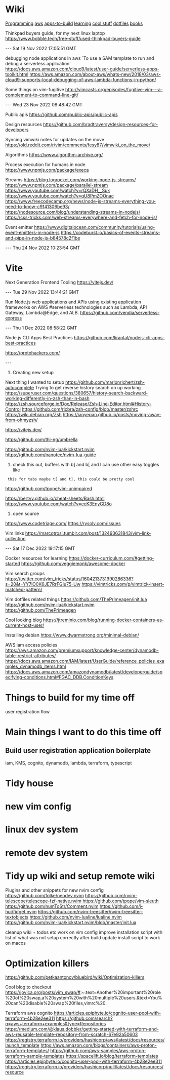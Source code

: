 = Wiki =
[[Programming]]
[[aws]]
[[apps-to-build]]
[[learning]]
[[cool stuff]]
[[dotfiles]]
[[books]]

Thinkpad buyers guide, for my next linux laptop
https://www.bobble.tech/free-stuff/used-thinkpad-buyers-guide

---
Sat 19 Nov 2022 17:05:51 GMT

debugging node applications in aws
`To use a SAM template to run and debug a serverless application`
https://docs.aws.amazon.com/cloud9/latest/user-guide/serverless-apps-toolkit.html
https://aws.amazon.com/about-aws/whats-new/2018/03/aws-cloud9-supports-local-debugging-of-aws-lambda-functions-in-python/

Some things on vim-fugitive
http://vimcasts.org/episodes/fugitive-vim---a-complement-to-command-line-git/

---
Wed 23 Nov 2022 08:48:42 GMT

Public apis
https://github.com/public-apis/public-apis

Design resources
https://github.com/bradtraversy/design-resources-for-developers

Syncing vimwiki notes for updates on the move
https://old.reddit.com/r/vim/comments/fesy87/vimwiki_on_the_move/

Algorithms
https://www.algorithm-archive.org/

Process execution for humans in node
https://www.npmjs.com/package/execa

Streams
https://blog.logrocket.com/working-node-js-streams/
https://www.npmjs.com/package/parallel-stream
https://www.youtube.com/watch?v=rQXaDH__Suk
https://www.youtube.com/watch?v=qU8PmZOOnac
https://www.freecodecamp.org/news/node-js-streams-everything-you-need-to-know-c9141306be93/
https://nodesource.com/blog/understanding-streams-in-nodejs/
https://css-tricks.com/web-streams-everywhere-and-fetch-for-node-js/

Event emitter
https://www.digitalocean.com/community/tutorials/using-event-emitters-in-node-js
https://codeburst.io/basics-of-events-streams-and-pipe-in-node-js-b84578c2f1be

---
Thu 24 Nov 2022 10:23:54 GMT

= Vite =
Next Generation Frontend Tooling
https://vitejs.dev/

---
Tue 29 Nov 2022 13:44:21 GMT

Run Node.js web applications and APIs using existing application frameworks on AWS #serverless technologies such as Lambda, API Gateway, Lambda@Edge, and ALB.
https://github.com/vendia/serverless-express


---
Thu  1 Dec 2022 08:58:22 GMT

Node.js CLI Apps Best Practices
https://github.com/lirantal/nodejs-cli-apps-best-practices

https://protohackers.com/


---
# Creating new setup

Next thing I wanted to setup
https://github.com/marlonrichert/zsh-autocomplete
Trying to get reverse history search on up working
https://superuser.com/questions/380657/history-search-backward-working-differently-in-zsh-than-in-bash
https://zsh.sourceforge.io/Doc/Release/Zsh-Line-Editor.html#History-Control
https://github.com/ricbra/zsh-config/blob/master/zshrc
https://wiki.debian.org/Zsh
https://ianyepan.github.io/posts/moving-away-from-ohmyzsh/

https://vitejs.dev/

https://github.com/thi-ng/umbrella

https://github.com/nvim-lua/kickstart.nvim
https://github.com/nanotee/nvim-lua-guide

# check this out, buffers with b] and b[ and I can use other easy toggles like
  this for tabs maybe t[ and t], this could be pretty cool
https://github.com/tpope/vim-unimpaired

https://bertvv.github.io/cheat-sheets/Bash.html
https://www.youtube.com/watch?v=ecK3EnyGD8o

# open source
https://www.codetriage.com/
https://rysolv.com/issues

Vim links
https://marcotrosi.tumblr.com/post/132493631843/vim-link-collection


---
Sat 17 Dec 2022 19:17:15 GMT

Docker resources for learning
https://docker-curriculum.com/#getting-started
https://github.com/veggiemonk/awesome-docker

Vim search groups
https://twitter.com/vim_tricks/status/1604213731990286336?s=20&t=YY7lO0K6JE7RrFGIu75-Uw
https://vimtricks.com/p/vimtrick-insert-matched-pattern/


Vim dotfiles related things
https://github.com/ThePrimeagen/init.lua
https://github.com/nvim-lua/kickstart.nvim
https://github.com/ThePrimeagen

Cool looking blog
https://jtreminio.com/blog/running-docker-containers-as-current-host-user/

Installing debian
https://www.dwarmstrong.org/minimal-debian/

AWS iam access policies
https://aws.amazon.com/premiumsupport/knowledge-center/dynamodb-table-restrict-attributes/
https://docs.aws.amazon.com/IAM/latest/UserGuide/reference_policies_examples_dynamodb_items.html
https://docs.aws.amazon.com/amazondynamodb/latest/developerguide/specifying-conditions.html#FGAC_DDB.ConditionKeys

= Things to build for my time off =
user registration flow

= Main things I want to do this time off =
== Build user registration application boilerplate ==
iam, KMS, cognito, dynamodb, lambda, terraform, typescript

= Tidy house =
= new vim config =
= linux dev system =
= remote dev system =
= Tidy up wiki and setup remote wiki =

Plugins and other snippets for new nvim config
https://github.com/folke/neodev.nvim
https://github.com/nvim-telescope/telescope-fzf-native.nvim
https://github.com/tpope/vim-sleuth
https://github.com/numToStr/Comment.nvim
https://github.com/j-hui/fidget.nvim
https://github.com/nvim-treesitter/nvim-treesitter-textobjects
https://github.com/nvim-lualine/lualine.nvim
https://github.com/nvim-lua/kickstart.nvim/blob/master/init.lua


cleanup wiki + todos etc
work on vim config
improve installation script with list of what was not setup correctly after build
update install script to work on macos

= Optimization killers =
https://github.com/petkaantonov/bluebird/wiki/Optimization-killers

Cool blog to checkout
https://jovica.org/posts/vim_swap/#:~:text=Another%20important%20role%20of%20swap,a%20system%20with%20multiple%20users.&text=You%20can%20disable%20swap%20files,vimrc%20.

Terraform aws cognito
https://articles.epiphyte.io/cognito-user-pool-with-terraform-4b28e2ee311
https://github.com/search?q=aws+terraform+examples&type=Repositories
https://medium.com/@klaus.dobbler/getting-started-with-terraform-and-aws-reusable-template-repository-from-scratch-67e92a50603
https://registry.terraform.io/providers/hashicorp/aws/latest/docs/resources/launch_template
https://aws.amazon.com/blogs/containers/aws-proton-terraform-templates/
https://github.com/aws-samples/aws-proton-terraform-sample-templates
https://spacelift.io/blog/terraform-templates
https://articles.epiphyte.io/cognito-user-pool-with-terraform-4b28e2ee311
https://registry.terraform.io/providers/hashicorp/null/latest/docs/resources/resource

